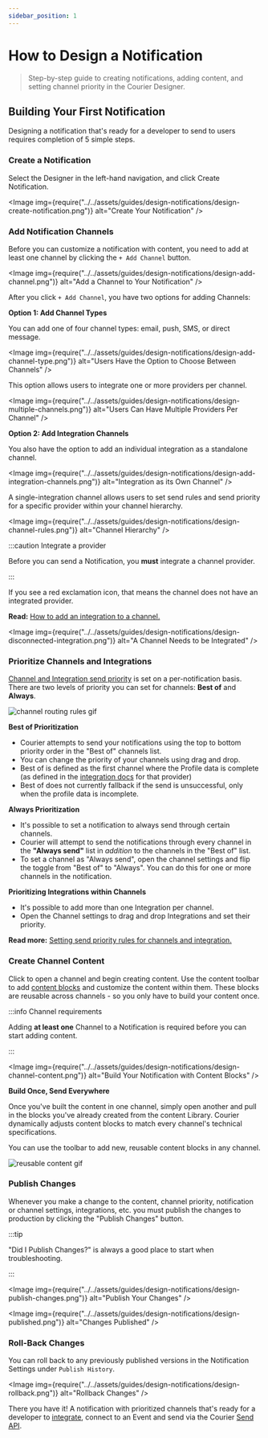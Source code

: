 ```yaml
---
sidebar_position: 1
---
```



# How to Design a Notification

>Step-by-step guide to creating notifications, adding content, and setting channel priority in the Courier Designer.

## Building Your First Notification

Designing a notification that's ready for a developer to send to users requires completion of 5 simple steps.

<YoutubeEmbed videoId="lvhRdNJMLbY" />

### Create a Notification

Select the Designer in the left-hand navigation, and click Create Notification.

<Image
  img={require("../../assets/guides/design-notifications/design-create-notification.png")}
  alt="Create Your Notification"
/>

### Add Notification Channels

Before you can customize a notification with content, you need to add at least one channel by clicking the `+ Add Channel` button.

<Image
  img={require("../../assets/guides/design-notifications/design-add-channel.png")}
  alt="Add a Channel to Your Notification"
/>

After you click `+ Add Channel`, you have two options for adding Channels:

**Option 1: Add Channel Types**

You can add one of four channel types: email, push, SMS, or direct message. 

<Image
  img={require("../../assets/guides/design-notifications/design-add-channel-type.png")}
  alt="Users Have the Option to Choose Between Channels"
/>

This option allows users to integrate one or more providers per channel.

<Image
  img={require("../../assets/guides/design-notifications/design-multiple-channels.png")}
  alt="Users Can Have Multiple Providers Per Channel"
/>

**Option 2: Add Integration Channels**

You also have the option to add an individual integration as a standalone channel.

<Image
  img={require("../../assets/guides/design-notifications/design-add-integration-channels.png")}
  alt="Integration as its Own Channel"
/>

A single-integration channel allows users to set send rules and send priority for a specific provider within your channel hierarchy.

<Image
  img={require("../../assets/guides/design-notifications/design-channel-rules.png")}
  alt="Channel Hierarchy"
/>

:::caution Integrate a provider

Before you can send a Notification, you **must** integrate a channel provider.

:::

If you see a red exclamation icon, that means the channel does not have an integrated provider. 

**Read:** [How to add an integration to a channel.](https://help.courier.com/en/articles/4382644-how-to-add-an-integration-to-a-channel)
<!-- Link follow-up doc -->
<Image
  img={require("../../assets/guides/design-notifications/design-disconnected-integration.png")}
  alt="A Channel Needs to be Integrated"
/>

### Prioritize Channels and Integrations

[Channel and Integration send priority](../../sending-notifications/channel-priority.mdx) is set on a per-notification basis. There are two levels of priority you can set for channels: **Best of** and **Always**.

<GifWrapper width={643} height={340} caption="Channel Routing Rules">

![channel routing rules gif](../../assets/guides/design-notifications/design-prioritize-rules.gif)

</GifWrapper>

**Best of Prioritization**

- Courier attempts to send your notifications using the top to bottom priority order in the "Best of" channels list. 
- You can change the priority of your channels using drag and drop. 
- Best of is defined as the first channel where the Profile data is complete (as defined in the [integration docs](/guides/providers) for that provider)
- Best of does not currently fallback if the send is unsuccessful, only when the profile data is incomplete.

**Always Prioritization**

- It's possible to set a notification to always send through certain channels.
- Courier will attempt to send the notifications through every channel in the **"Always send"** list in _addition_ to the channels in the "Best of" list.
- To set a channel as "Always send", open the channel settings and flip the toggle from "Best of" to "Always". You can do this for one or more channels in the notification.

**Prioritizing Integrations within Channels**

- It's possible to add more than one Integration per channel. 
- Open the Channel settings to drag and drop Integrations and set their priority. 

**Read more:** [Setting send priority rules for channels and integration.](../../sending-notifications/channel-priority.mdx)

### Create Channel Content

Click to open a channel and begin creating content. Use the content toolbar to add [content blocks](https://intercom.help/trycourier/en/articles/4193090-content-block-basics) and customize the content within them. These blocks are reusable across channels - so you only have to build your content once.

:::info Channel requirements

Adding **at least one** Channel to a Notification is required before you can start adding content. 

:::

<Image
  img={require("../../assets/guides/design-notifications/design-channel-content.png")}
  alt="Build Your Notification with Content Blocks"
/>

**Build Once, Send Everywhere**

Once you've built the content in one channel, simply open another and pull in the blocks you've already created from the content Library. Courier dynamically adjusts content blocks to match every channel's technical specifications. 

You can use the toolbar to add new, reusable content blocks in any channel.

<GifWrapper width={1011} height={592} caption="Reuse Content Blocks in Your Channels">

![reusable content gif](../../assets/guides/design-notifications/design-reusable-content.gif)

</GifWrapper>

### Publish Changes

Whenever you make a change to the content, channel priority, notification or channel settings, integrations, etc. you must publish the changes to production by clicking the "Publish Changes" button.

:::tip

"Did I Publish Changes?" is always a good place to start when troubleshooting.

:::

<Image
  img={require("../../assets/guides/design-notifications/design-publish-changes.png")}
  alt="Publish Your Changes"
/>

<Image
  img={require("../../assets/guides/design-notifications/design-published.png")}
  alt="Changes Published"
/>

### Roll-Back Changes

You can roll back to any previously published versions in the Notification Settings under `Publish History`.

<Image
  img={require("../../assets/guides/design-notifications/design-rollback.png")}
  alt="Rollback Changes"
/>

There you have it! A notification with prioritized channels that's ready for a developer to [integrate](/), connect to an Event and send via the Courier [Send API](../../reference/send/intro.mdx).